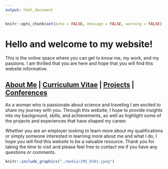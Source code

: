 ```yaml
---
output: html_document
---
```


```r
knitr::opts_chunk$set(echo = FALSE, message = FALSE, warning = FALSE)

```


# Hello and welcome to my website!

This is the online space where you can get to know me, my work, and my passions. I am thrilled that you are here and hope that you will find this website informative.

## [About Me](https://laurensilvatti.github.io/about_me/)  | [Curriculum Vitae](http://Laurensilvatti.github.io/media/Lauren_CV.pdf) | [Projects](https://laurensilvatti.github.io/projects/) | [Conferences](https://laurensilvatti.github.io/conferences/)

As a woman who is passionate about science and traveling I am excited to share my journey with you. Through this website, I hope to provide insights into my background, skills, and achievements, as well as highlight some of the projects and experiences that have shaped my career.

Whether you are an employer looking to learn more about my qualifications or simply someone interested in learning more about me and what I do, I hope you will find this website to be a valuable resource. Thank you for taking the time to visit and please feel free to contact me if you have any questions or comments.

```r
knitr::include_graphics("./media/IMG_0381.jpeg")
```   